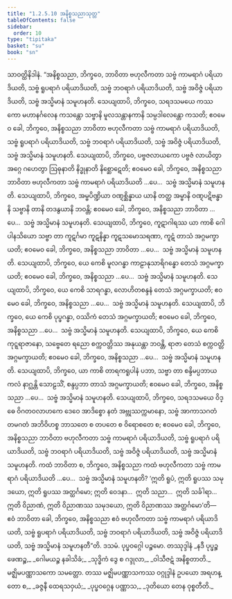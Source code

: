 ```yaml
---
title: "1.2.5.10 အနိစ္စသညာသုတ္တ"
tableOfContents: false
sidebar:
  order: 10
type: "tipitaka"
basket: "su"
book: "sn"
---
```



<DynamicBreadcrumb />

<Division number="102" book="sn" e="ch" v="18" p="296">

<Paragraph number="636" book="sn">
သာဝတ္ထိနိဒါနံ. “အနိစ္စသညာ, ဘိက္ခဝေ, ဘာဝိတာ ဗဟုလီကတာ သဗ္ဗံ ကာမရာဂံ ပရိယာဒိယတိ, သဗ္ဗံ ရူပရာဂံ ပရိယာဒိယတိ, သဗ္ဗံ ဘဝရာဂံ ပရိယာဒိယတိ, သဗ္ဗံ အဝိဇ္ဇံ ပရိယာဒိယတိ, သဗ္ဗံ အသ္မိမာနံ သမူဟနတိ.
</Paragraph>

<Paragraph number="637" book="sn">
သေယျထာပိ, ဘိက္ခဝေ, သရဒသမယေ ကဿကော မဟာနင်္ဂလေန ကသန္တော သဗ္ဗာနိ မူလသန္တာနကာနိ သမ္ပဒါလေန္တော ကသတိ; ဧဝမေဝ ခေါ, ဘိက္ခဝေ, အနိစ္စသညာ ဘာဝိတာ ဗဟုလီကတာ သဗ္ဗံ ကာမရာဂံ ပရိယာဒိယတိ, သဗ္ဗံ ရူပရာဂံ ပရိယာဒိယတိ, သဗ္ဗံ ဘဝရာဂံ ပရိယာဒိယတိ, သဗ္ဗံ အဝိဇ္ဇံ ပရိယာဒိယတိ, သဗ္ဗံ အသ္မိမာနံ သမူဟနတိ.
</Paragraph>

<Paragraph number="638" book="sn">
သေယျထာပိ, ဘိက္ခဝေ, ပဗ္ဗဇလာယကော ပဗ္ဗဇံ လာယိတွာ အဂ္ဂေ ဂဟေတွာ ဩဓုနာတိ နိဒ္ဓုနာတိ နိစ္ဆောဋေတိ; ဧဝမေဝ ခေါ, ဘိက္ခဝေ, အနိစ္စသညာ ဘာဝိတာ ဗဟုလီကတာ သဗ္ဗံ ကာမရာဂံ ပရိယာဒိယတိ …ပေ…  သဗ္ဗံ အသ္မိမာနံ သမူဟနတိ.
</Paragraph>

<Paragraph number="639" book="sn">
သေယျထာပိ, ဘိက္ခဝေ, အမ္ဗပိဏ္ဍိယာ ဝဏ္ဋစ္ဆိန္နာယ ယာနိ တတ္ထ အမ္ဗာနိ ဝဏ္ဋပဋိဗန္ဓာနိ သဗ္ဗာနိ တာနိ တဒနွယာနိ ဘဝန္တိ; ဧဝမေဝ ခေါ, ဘိက္ခဝေ, အနိစ္စသညာ ဘာဝိတာ …ပေ…  သဗ္ဗံ အသ္မိမာနံ သမူဟနတိ.
</Paragraph>

<Paragraph number="640" book="sn">
သေယျထာပိ, ဘိက္ခဝေ, ကူဋာဂါရဿ ယာ ကာစိ ဂေါပါနသိယော သဗ္ဗာ တာ ကူဋင်္ဂမာ ကူဋနိန္နာ ကူဋသမောသရဏာ, ကူဋံ တာသံ အဂ္ဂမက္ခာယတိ; ဧဝမေဝ ခေါ, ဘိက္ခဝေ, အနိစ္စသညာ ဘာဝိတာ …ပေ…  သဗ္ဗံ အသ္မိမာနံ သမူဟနတိ.
</Paragraph>

<Paragraph number="641" book="sn">
သေယျထာပိ, ဘိက္ခဝေ, ယေ ကေစိ မူလဂန္ဓာ ကာဠာနုသာရိဂန္ဓော တေသံ အဂ္ဂမက္ခာယတိ; ဧဝမေဝ ခေါ, ဘိက္ခဝေ, အနိစ္စသညာ …ပေ…  သဗ္ဗံ အသ္မိမာနံ သမူဟနတိ.
</Paragraph>

<Paragraph number="642" book="sn">
သေယျထာပိ, ဘိက္ခဝေ, ယေ ကေစိ သာရဂန္ဓာ, လောဟိတစန္ဒနံ တေသံ အဂ္ဂမက္ခာယတိ; ဧဝမေဝ ခေါ, ဘိက္ခဝေ, အနိစ္စသညာ …ပေ…  သဗ္ဗံ အသ္မိမာနံ သမူဟနတိ.
</Paragraph>

<Paragraph number="643" book="sn">
သေယျထာပိ, ဘိက္ခဝေ, ယေ ကေစိ ပုပ္ဖဂန္ဓာ, ဝဿိကံ တေသံ အဂ္ဂမက္ခာယတိ; ဧဝမေဝ ခေါ, ဘိက္ခဝေ, အနိစ္စသညာ …ပေ…  သဗ္ဗံ အသ္မိမာနံ သမူဟနတိ.
</Paragraph>

<Paragraph number="644" book="sn">
သေယျထာပိ, ဘိက္ခဝေ, ယေ ကေစိ ကုဋ္ဋရာဇာနော, သဗ္ဗေတေ ရညော စက္ကဝတ္တိဿ အနုယန္တာ ဘဝန္တိ, ရာဇာ တေသံ စက္ကဝတ္တိ အဂ္ဂမက္ခာယတိ; ဧဝမေဝ ခေါ, ဘိက္ခဝေ, အနိစ္စသညာ …ပေ…  သဗ္ဗံ အသ္မိမာနံ သမူဟနတိ.
</Paragraph>

<Paragraph number="645" book="sn">
သေယျထာပိ, ဘိက္ခဝေ, ယာ ကာစိ တာရကရူပါနံ ပဘာ, သဗ္ဗာ တာ စန္ဒိမပ္ပဘာယ ကလံ နာဂ္ဃန္တိ သောဠသိံ, စန္ဒပ္ပဘာ တာသံ အဂ္ဂမက္ခာယတိ; ဧဝမေဝ ခေါ, ဘိက္ခဝေ, အနိစ္စသညာ …ပေ…  သဗ္ဗံ အသ္မိမာနံ သမူဟနတိ.
</Paragraph>

<Paragraph number="646" book="sn">
သေယျထာပိ, ဘိက္ခဝေ, သရဒသမယေ ဝိဒ္ဓေ ဝိဂတဝလာဟကေ ဒေဝေ အာဒိစ္စော နတံ အဗ္ဘုဿက္ကမာနော, သဗ္ဗံ အာကာသဂတံ တမဂတံ အဘိဝိဟစ္စ ဘာသတေ စ တပတေ စ ဝိရောစတေ စ; ဧဝမေဝ ခေါ, ဘိက္ခဝေ, အနိစ္စသညာ ဘာဝိတာ ဗဟုလီကတာ သဗ္ဗံ ကာမရာဂံ ပရိယာဒိယတိ, သဗ္ဗံ ရူပရာဂံ ပရိယာဒိယတိ, သဗ္ဗံ ဘဝရာဂံ ပရိယာဒိယတိ, သဗ္ဗံ အဝိဇ္ဇံ ပရိယာဒိယတိ, သဗ္ဗံ အသ္မိမာနံ သမူဟနတိ.
</Paragraph>

<Paragraph number="647" book="sn">
ကထံ ဘာဝိတာ စ, ဘိက္ခဝေ, အနိစ္စသညာ ကထံ ဗဟုလီကတာ သဗ္ဗံ ကာမရာဂံ ပရိယာဒိယတိ …ပေ…  သဗ္ဗံ အသ္မိမာနံ သမူဟနတိ? ‘ဣတိ ရူပံ, ဣတိ ရူပဿ သမုဒယော, ဣတိ ရူပဿ အတ္ထင်္ဂမော; ဣတိ ဝေဒနာ…  ဣတိ သညာ…  ဣတိ သင်္ခါရာ…  ဣတိ ဝိညာဏံ, ဣတိ ဝိညာဏဿ သမုဒယော, ဣတိ ဝိညာဏဿ အတ္ထင်္ဂမော’တိ—  ဧဝံ ဘာဝိတာ ခေါ, ဘိက္ခဝေ, အနိစ္စသညာ ဧဝံ ဗဟုလီကတာ သဗ္ဗံ ကာမရာဂံ ပရိယာဒိယတိ, သဗ္ဗံ ရူပရာဂံ ပရိယာဒိယတိ, သဗ္ဗံ ဘဝရာဂံ ပရိယာဒိယတိ, သဗ္ဗံ အဝိဇ္ဇံ ပရိယာဒိယတိ, သဗ္ဗံ အသ္မိမာနံ သမူဟနတီ”တိ.

</Paragraph>
</Division>

<Paragraph number="648" type="center" book="sn">
ဒသမံ.



</Paragraph>

<Paragraph number="649" type="center" book="sn">
ပုပ္ဖဝဂ္ဂေါ ပဉ္စမော.



</Paragraph>

<Paragraph number="650" type="center" book="sn">
တဿုဒ္ဒါနံ


</Paragraph>

<Paragraph number="651" type="verses" book="sn">
_နဒီ ပုပ္ဖဉ္စ ဖေဏဉ္စ,_  
_ဂေါမယဉ္စ နခါသိခံ;_  
_သုဒ္ဓိကံ ဒွေ စ ဂဒ္ဒုလာ,_  
_ဝါသီဇဋံ အနိစ္စတာတိ._  


</Paragraph>

<Paragraph number="652" type="center" book="sn">
မဇ္ဈိမပဏ္ဏာသကော သမတ္တော.



</Paragraph>

<Paragraph number="653" type="center" book="sn">
တဿ မဇ္ဈိမပဏ္ဏာသကဿ ဝဂ္ဂုဒ္ဒါနံ


</Paragraph>

<Paragraph number="654" type="verses" book="sn">
ဥပယော အရဟန္တော စ,_  
_ခဇ္ဇနီ ထေရသဝှယံ;_  
_ပုပ္ဖဝဂ္ဂေန ပဏ္ဏာသ,_  
_ဒုတိယော တေန ဝုစ္စတီတိ._
</Paragraph>